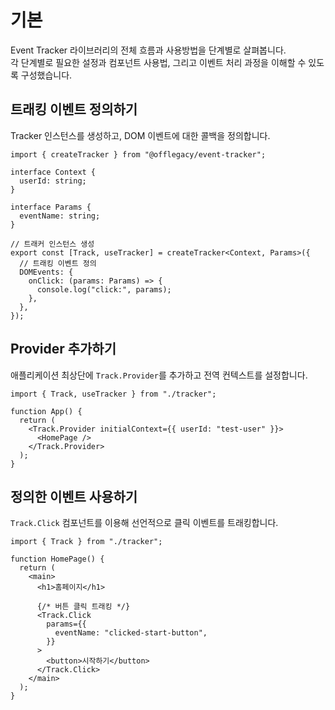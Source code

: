 
# 기본

Event Tracker 라이브러리의 전체 흐름과 사용방법을 단계별로 살펴봅니다.  
각 단계별로 필요한 설정과 컴포넌트 사용법, 그리고 이벤트 처리 과정을 이해할 수 있도록 구성했습니다.

<Steps>

## 트래킹 이벤트 정의하기

Tracker 인스턴스를 생성하고, DOM 이벤트에 대한 콜백을 정의합니다.

```tsx {12}
import { createTracker } from "@offlegacy/event-tracker";

interface Context {
  userId: string;
}

interface Params {
  eventName: string;
}

// 트래커 인스턴스 생성
export const [Track, useTracker] = createTracker<Context, Params>({
  // 트래킹 이벤트 정의
  DOMEvents: {
    onClick: (params: Params) => {
      console.log("click:", params);
    },
  },
});
```

## Provider 추가하기

애플리케이션 최상단에 `Track.Provider`를 추가하고 전역 컨텍스트를 설정합니다.

```tsx {5, 7}
import { Track, useTracker } from "./tracker";

function App() {
  return (
    <Track.Provider initialContext={{ userId: "test-user" }}>
      <HomePage />
    </Track.Provider>
  );
}
```

## 정의한 이벤트 사용하기

`Track.Click` 컴포넌트를 이용해 선언적으로 클릭 이벤트를 트래킹합니다.

```tsx {9-13, 15}
import { Track } from "./tracker";

function HomePage() {
  return (
    <main>
      <h1>홈페이지</h1>

      {/* 버튼 클릭 트래킹 */}
      <Track.Click
        params={{
          eventName: "clicked-start-button",
        }}
      >
        <button>시작하기</button>
      </Track.Click>
    </main>
  );
}
```

</Steps>
